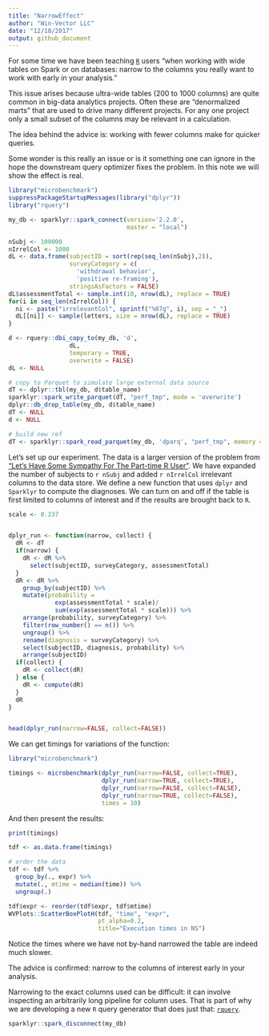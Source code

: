 ```yaml
---
title: "NarrowEffect"
author: "Win-Vector LLC"
date: "12/18/2017"
output: github_document
---
```


<!-- NarrowEffect.md is generated from NarrowEffect.Rmd. Please edit that file -->

For some time we have been teaching [`R`](https://journal.r-project.org) users "when working with wide tables on Spark or on databases: narrow to the columns you really want to work with early in your analysis."

This issue arises because ultra-wide tables (200 to 1000 columns) are quite common in big-data analytics projects.  Often these are "denormalized marts" that are used to drive many different projects.  For any one project only a small subset of the columns may be relevant in a calculation.

The idea behind the advice is: working with fewer columns make for quicker queries.

Some wonder is this really an issue or is it something one can ignore in the hope the downstream query optimizer fixes the problem.  In this note we will show the effect is real.

```r
library("microbenchmark")
suppressPackageStartupMessages(library("dplyr"))
library("rquery")

my_db <- sparklyr::spark_connect(version='2.2.0', 
                                 master = "local")

nSubj <- 100000
nIrrelCol <- 1000
dL <- data.frame(subjectID = sort(rep(seq_len(nSubj),2)),
                 surveyCategory = c(
                   'withdrawal behavior',
                   'positive re-framing'),
                 stringsAsFactors = FALSE)
dL$assessmentTotal <- sample.int(10, nrow(dL), replace = TRUE)
for(i in seq_len(nIrrelCol)) {
  ni <- paste("irrelevantCol", sprintf("%07g", i), sep = "_")
  dL[[ni]] <- sample(letters, size = nrow(dL), replace = TRUE)
}

d <- rquery::dbi_copy_to(my_db, 'd',
                 dL,
                 temporary = TRUE, 
                 overwrite = FALSE)
dL <- NULL

# copy to Parquet to simulate large external data source
dT <- dplyr::tbl(my_db, d$table_name)
sparklyr::spark_write_parquet(dT, "perf_tmp", mode = 'overwrite')
dplyr::db_drop_table(my_db, d$table_name)
dT <- NULL
d <- NULL

# build new ref
dT <- sparklyr::spark_read_parquet(my_db, 'dparq', "perf_tmp", memory = FALSE)
```


Let's set up our experiment.  The data is a larger version of the problem from ["Let’s Have Some Sympathy For The Part-time R User"](http://www.win-vector.com/blog/2017/08/lets-have-some-sympathy-for-the-part-time-r-user/).  We have expanded the number of subjects to `r nSubj` and added `r nIrrelCol` irrelevant columns to the data store.  We define a new function that uses `dplyr` and `Sparklyr` to compute the diagnoses.  We can turn on and off if the table is first limited to columns of interest and if the results are brought back to `R`.

```r
scale <- 0.237


dplyr_run <- function(narrow, collect) {
  dR <- dT
  if(narrow) {
    dR <- dR %>%
      select(subjectID, surveyCategory, assessmentTotal)
  }
  dR <- dR %>%
    group_by(subjectID) %>%
    mutate(probability =
             exp(assessmentTotal * scale)/
             sum(exp(assessmentTotal * scale))) %>%
    arrange(probability, surveyCategory) %>%
    filter(row_number() == n()) %>%
    ungroup() %>%
    rename(diagnosis = surveyCategory) %>%
    select(subjectID, diagnosis, probability) %>%
    arrange(subjectID)
  if(collect) {
    dR <- collect(dR)
  } else {
    dR <- compute(dR)
  }
  dR
}


head(dplyr_run(narrow=FALSE, collect=FALSE))
```

We can get timings for variations of the function:

```r
library("microbenchmark")

timings <- microbenchmark(dplyr_run(narrow=FALSE, collect=TRUE), 
                          dplyr_run(narrow=TRUE, collect=TRUE),
                          dplyr_run(narrow=FALSE, collect=FALSE), 
                          dplyr_run(narrow=TRUE, collect=FALSE),
                          times = 10)
```

And then present the results:

```r
print(timings)

tdf <- as.data.frame(timings)

# order the data
tdf <- tdf %>%
  group_by(., expr) %>%
  mutate(., mtime = median(time)) %>%
  ungroup(.)

tdf$expr <- reorder(tdf$expr, tdf$mtime)
WVPlots::ScatterBoxPlotH(tdf, "time", "expr",  
                         pt_alpha=0.2,
                         title="Execution times in NS")
```

Notice the times where we have not by-hand narrowed the table are indeed much slower.

The advice is confirmed: narrow to the columns of interest early in your analysis.

Narrowing to the exact columns used can be difficult: it can involve inspecting an
arbitrarily long pipeline for column uses.  That is part of why we are developing
a new `R` query generator that does just that: [`rquery`](https://winvector.github.io/rquery/).



```r
sparklyr::spark_disconnect(my_db)
```

